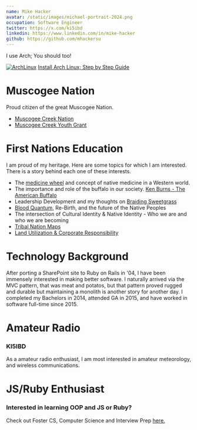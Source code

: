 ```yaml
---
name: Mike Hacker
avatar: /static/images/michael-portrait-2024.png
occupation: Software Engineer
twitter: https://x.com/ki5ibd
linkedin: https://www.linkedin.com/in/mike-hacker
github: https://github.com/mhackersu
---
```


I use Arch; You should too!

[![ArchLinux](https://img.shields.io/badge/Arch_Linux-1793D1?style=for-the-badge&logo=arch-linux&logoColor=white)](https://archlinux.org/)
[Install Arch Linux; Step by Step Guide](https://www.mvskokvlke.com/blog/install-arch-linux-step-by-step-guide)

# Muscogee Nation

Proud citizen of the great Muscogee Nation.

- [Muscogee Creek Nation](https://www.muscogeenation.com/)
- [Muscogee Creek Youth Grant](https://www.mvskokeyouth.com/ysgrant)

# First Nations Education

I am proud of my heritage. Here are some topics for which I am interested. There is a story behind each one of these interests.

- The [medicine wheel](https://www.mvskokvlke.com/blog/medicine-wheel) and concept of native medicine in a Western world.
- The importance and role of the buffalo in our society. [Ken Burns - The American Buffalo](https://www.pbs.org/show/the-american-buffalo/)
- Leadership Development and my thoughts on [Braiding Sweetgrass](https://milkweed.org/book/braiding-sweetgrass)
- [Blood Quantum](https://www.fulcrumbooks.com/product-page/the-great-vanishing-act), Re-Birth, and the future of the Native Peoples
- The intersection of Cultural Identity & Native Identity - Who we are and who we are becoming
- [Tribal Nation Maps](https://www.tribalnationsmaps.com)
- [Land Utilization & Corporate Responsibility](https://www.mvskokvlke.com/blog/land-utilization-corporate-responsibility)

# Technology Background

After porting a SharePoint site to Ruby on Rails in '04, I have been immensely interested in making better software. I naturally arrived via the MVC pattern, that was meat and potatos, but that pattern proved rugged and durable but maintaining a monolith is another story for another day.
I completed my Bachelors in 2014, attended GA in 2015, and have worked in software full-time since 2015.

# Amateur Radio

### KI5IBD

As a amateur radio enthusiast, I am most interested in amateur meteorology, and wireless communications.

# JS/Ruby Enthusiast

### Interested in learning OOP and JS or Ruby?

Check out Foster CS, Computer Science and Interview Prep [here.](https://foster-academy.github.io)
